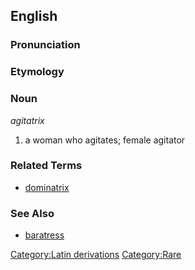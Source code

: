 ==English==

===Pronunciation===
{{substub}}

===Etymology===
{{etystub}}

===Noun===
''agitatrix''

# a woman who agitates; female agitator

===Related Terms===
* [[dominatrix]]

===See Also===
* [[baratress]]

[[Category:Latin derivations]]
[[Category:Rare]]